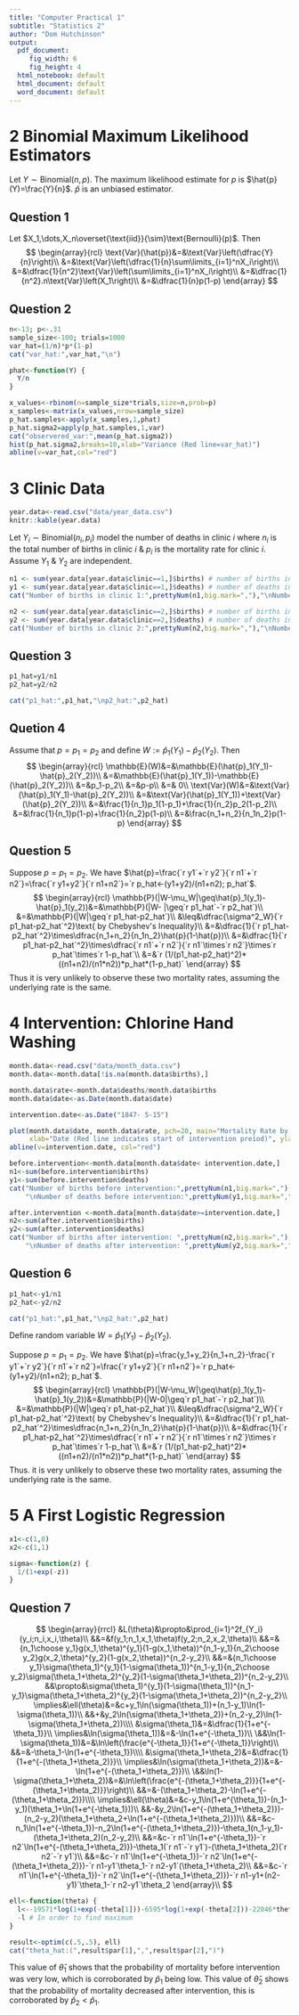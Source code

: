 ```yaml
---
title: "Computer Practical 1"
subtitle: "Statistics 2"
author: "Dom Hutchinson"
output:
  pdf_document: 
     fig_width: 6
     fig_height: 4
  html_notebook: default
  html_document: default
  word_document: default
---
```


# 2 Binomial Maximum Likelihood Estimators

Let $Y\sim\text{Binomial}(n,p)$.
The maximum likelihood estimate for $p$ is $\hat{p}(Y)=\frac{Y}{n}$. $\hat{p}$ is an unbiased estimator.

## Question 1
Let $X_1,\dots,X_n\overset{\text{iid}}{\sim}\text{Bernoulli}(p)$. Then
$$
\begin{array}{rcl}
\text{Var}(\hat{p})&=&\text{Var}\left(\dfrac{Y}{n}\right)\\
&=&\text{Var}\left(\dfrac{1}{n}\sum\limits_{i=1}^nX_i\right)\\
&=&\dfrac{1}{n^2}\text{Var}\left(\sum\limits_{i=1}^nX_i\right)\\
&=&\dfrac{1}{n^2}.n\text{Var}\left(X_1\right)\\
&=&\dfrac{1}{n}p(1-p)
\end{array}
$$

## Question 2

```r
n<-13; p<-.31
sample_size<-100; trials=1000
var_hat=(1/n)*p*(1-p)
cat("var_hat:",var_hat,"\n")

phat<-function(Y) {
  Y/n
}

x_values<-rbinom(n=sample_size*trials,size=n,prob=p)
x_samples<-matrix(x_values,nrow=sample_size)
p_hat.samples<-apply(x_samples,1,phat)
p_hat.sigma2=apply(p_hat.samples,1,var)
cat("observered_var:",mean(p_hat.sigma2))
hist(p_hat.sigma2,breaks=10,xlab="Variance (Red line=var_hat)")
abline(v=var_hat,col="red")

```

# 3 Clinic Data

```r
year.data<-read.csv("data/year_data.csv")
knitr::kable(year.data)
```

Let $Y_i\sim\text{Binomial}(n_i,p_i)$ model the number of deaths in clinic $i$ where $n_i$ is the total number of births in clinic $i$ & $p_i$ is the mortality rate for clinic $i$. Assume $Y_1$ & $Y_2$ are independent.

```r
n1 <- sum(year.data[year.data$clinic==1,]$births) # number of births in clinic 1
y1 <- sum(year.data[year.data$clinic==1,]$deaths) # number of deaths in clinic 1
cat("Number of births in clinic 1:",prettyNum(n1,big.mark=","),"\nNumber of deaths in clinic 1:",prettyNum(y1,big.mark=","),"\n\n")

n2 <- sum(year.data[year.data$clinic==2,]$births) # number of births in clinic 2
y2 <- sum(year.data[year.data$clinic==2,]$deaths) # number of deaths in clinic 2
cat("Number of births in clinic 2:",prettyNum(n2,big.mark=","),"\nNumber of deaths in clinic 2:",prettyNum(y2,big.mark=","),"\n")
```

## Question 3

```r
p1_hat=y1/n1
p2_hat=y2/n2

cat("p1_hat:",p1_hat,"\np2_hat:",p2_hat)
```

## Quetion 4
Assume that $p=p_1=p_2$ and define $W:=\hat{p}_1(Y_1)-\hat{p}_2(Y_2)$. Then
$$
\begin{array}{rcl}
\mathbb{E}(W)&=&\mathbb{E}(\hat{p}_1(Y_1)-\hat{p}_2(Y_2))\\
&=&\mathbb{E}(\hat{p}_1(Y_1))-\mathbb{E}(\hat{p}_2(Y_2))\\
&=&p_1-p_2\\
&=&p-p\\
&=& 0\\
\text{Var}(W)&=&\text{Var}(\hat{p}_1(Y_1)-\hat{p}_2(Y_2))\\
&=&\text{Var}(\hat{p}_1(Y_1))+\text{Var}(\hat{p}_2(Y_2))\\
&=&\frac{1}{n_1}p_1(1-p_1)+\frac{1}{n_2}p_2(1-p_2)\\
&=&\frac{1}{n_1}p(1-p)+\frac{1}{n_2}p(1-p)\\
&=&\frac{n_1+n_2}{n_1n_2}p(1-p)
\end{array}
$$

## Question 5
Suppose $p=p_1=p_2$. We have $\hat{p}=\frac{`r y1`+`r y2`}{`r n1`+`r n2`}=\frac{`r y1+y2`}{`r n1+n2`}=`r p_hat<-(y1+y2)/(n1+n2); p_hat`$.
$$
\begin{array}{rcl}
\mathbb{P}(|W-\mu_W|\geq\hat{p}_1(y_1)-\hat{p}_1(y_2))&=&\mathbb{P}(|W- |\geq`r p1_hat`-`r p2_hat`)\\
&=&\mathbb{P}(|W|\geq`r p1_hat-p2_hat`)\\
&\leq&\dfrac{\sigma^2_W}{`r p1_hat-p2_hat`^2}\text{ by Chebyshev's Inequality}\\
&=&\dfrac{1}{`r p1_hat-p2_hat`^2}\times\dfrac{n_1+n_2}{n_1n_2}\hat{p}(1-\hat{p})\\
&=&\dfrac{1}{`r p1_hat-p2_hat`^2}\times\dfrac{`r n1`+`r n2`}{`r n1`\times`r n2`}\times`r p_hat`\times`r 1-p_hat`\\
&=&`r (1/(p1_hat-p2_hat)^2)*((n1+n2)/(n1*n2))*p_hat*(1-p_hat)`
\end{array}
$$
Thus it is very unlikely to observe these two mortality rates, assuming the underlying rate is the same.

# 4 Intervention: Chlorine Hand Washing

```r
month.data<-read.csv("data/month_data.csv")
month.data<-month.data[!is.na(month.data$births),]

month.data$rate<-month.data$deaths/month.data$births
month.data$date<-as.Date(month.data$date)

intervention.date<-as.Date("1847- 5-15")

plot(month.data$date, month.data$rate, pch=20, main="Mortality Rate by Month",
     xlab="Date (Red line indicates start of intervention preiod)", ylab="Rate")
abline(v=intervention.date, col="red")
```

```r
before.intervention<-month.data[month.data$date< intervention.date,]
n1<-sum(before.intervention$births)
y1<-sum(before.intervention$deaths)
cat("Number of births before intervention:",prettyNum(n1,big.mark=","),
    "\nNumber of deaths before intervention:",prettyNum(y1,big.mark=","),"\n\n")

after.intervention <-month.data[month.data$date>=intervention.date,]
n2<-sum(after.intervention$births)
y2<-sum(after.intervention$deaths)
cat("Number of births after intervention: ",prettyNum(n2,big.mark=","),
    "\nNumber of deaths after intervention: ",prettyNum(y2,big.mark=","))
```

## Question 6
```r
p1_hat<-y1/n1
p2_hat<-y2/n2

cat("p1_hat:",p1_hat,"\np2_hat:",p2_hat)
```
Define random variable $W=\hat{p}_1(Y_1)-\hat{p}_2(Y_2)$.

Suppose $p=p_1=p_2$. We have $\hat{p}=\frac{y_1+y_2}{n_1+n_2}-\frac{`r y1`+`r y2`}{`r n1`+`r n2`}=\frac{`r y1+y2`}{`r n1+n2`}=`r p_hat<-(y1+y2)/(n1+n2); p_hat`$.
$$
\begin{array}{rcl}
\mathbb{P}(|W-\mu_W|\geq\hat{p}_1(y_1)-\hat{p}_1(y_2))&=&\mathbb{P}(|W-0|\geq`r p1_hat`-`r p2_hat`)\\
&=&\mathbb{P}(|W|\geq`r p1_hat-p2_hat`)\\
&\leq&\dfrac{\sigma^2_W}{`r p1_hat-p2_hat`^2}\text{ by Chebyshev's Inequality}\\
&=&\dfrac{1}{`r p1_hat-p2_hat`^2}\times\dfrac{n_1+n_2}{n_1n_2}\hat{p}(1-\hat{p})\\
&=&\dfrac{1}{`r p1_hat-p2_hat`^2}\times\dfrac{`r n1`+`r n2`}{`r n1`\times`r n2`}\times`r p_hat`\times`r 1-p_hat`\\
&=&`r (1/(p1_hat-p2_hat)^2)*((n1+n2)/(n1*n2))*p_hat*(1-p_hat)`
\end{array}
$$
Thus. it is very unlikely to observe these two mortality rates, assuming the underlying rate is the same.

# 5 A First Logistic Regression

```r
x1<-c(1,0)
x2<-c(1,1)

sigma<-function(z) {
  1/(1+exp(-z))
}
```

## Question 7
$$
\begin{array}{rrcl}
&L(\theta)&\propto&\prod_{i=1}^2f_{Y_i}(y_i;n_i,x_i,\theta)\\
&&=&f(y_1;n_1,x_1,\theta)f(y_2;n_2,x_2,\theta)\\
&&=&{n_1\choose y_1}g(x_1,\theta)^{y_1}(1-g(x_1,\theta))^{n_1-y_1}{n_2\choose y_2}g(x_2,\theta)^{y_2}(1-g(x_2,\theta))^{n_2-y_2}\\
&&=&{n_1\choose y_1}\sigma(\theta_1)^{y_1}(1-\sigma(\theta_1))^{n_1-y_1}{n_2\choose y_2}\sigma(\theta_1+\theta_2)^{y_2}(1-\sigma(\theta_1+\theta_2))^{n_2-y_2}\\
&&\propto&\sigma(\theta_1)^{y_1}(1-\sigma(\theta_1))^{n_1-y_1}\sigma(\theta_1+\theta_2)^{y_2}(1-\sigma(\theta_1+\theta_2))^{n_2-y_2}\\
\implies&\ell(\theta)&=&c+y_1\ln(\sigma(\theta_1))+(n_1-y_1)\ln(1-\sigma(\theta_1))\\
&&+&y_2\ln(\sigma(\theta_1+\theta_2))+(n_2-y_2)\ln(1-\sigma(\theta_1+\theta_2))\\\\
&\sigma(\theta_1)&=&\dfrac{1}{1+e^{-\theta_1}}\\
\implies&\ln(\sigma(\theta_1))&=&-\ln(1+e^{-\theta_1})\\
\&&\ln(1-\sigma(\theta_1))&=&\ln\left(\frac{e^{-\theta_1}}{1+e^{-\theta_1}}\right)\\
&&=&-\theta_1-\ln(1+e^{-\theta_1})\\\\
&\sigma(\theta_1+\theta_2)&=&\dfrac{1}{1+e^{-(\theta_1+\theta_2)}}\\
\implies&\ln(\sigma(\theta_1+\theta_2))&=&-\ln(1+e^{-(\theta_1+\theta_2)})\\
\&&\ln(1-\sigma(\theta_1+\theta_2))&=&\ln\left(\frac{e^{-(\theta_1+\theta_2)}}{1+e^{-(\theta_1+\theta_2)}}\right)\\
&&=&-(\theta_1+\theta_2)-\ln(1+e^{-(\theta_1+\theta_2)})\\\\
\implies&\ell(\theta)&=&c-y_1\ln(1+e^{\theta_1})-(n_1-y_1)(\theta_1+\ln(1+e^{-\theta_1}))\\
&&-&y_2\ln(1+e^{-(\theta_1+\theta_2)})-(n_2-y_2)(\theta_1+\theta_2+\ln(1+e^{-(\theta_1+\theta_2)}))\\
&&=&c-n_1\ln(1+e^{-\theta_1})-n_2\ln(1+e^{-(\theta_1+\theta_2)})-\theta_1(n_1-y_1)-(\theta_1+\theta_2)(n_2-y_2)\\
&&=&c-`r n1`\ln(1+e^{-\theta_1})-`r n2`\ln(1+e^{-(\theta_1+\theta_2)})-\theta_1(`r n1`-`r y1`)-(\theta_1+\theta_2)(`r n2`-`r y1`)\\
&&=&c-`r n1`\ln(1+e^{-\theta_1})-`r n2`\ln(1+e^{-(\theta_1+\theta_2)})-`r n1-y1`\theta_1-`r n2-y1`(\theta_1+\theta_2)\\
&&=&c-`r n1`\ln(1+e^{-\theta_1})-`r n2`\ln(1+e^{-(\theta_1+\theta_2)})-`r n1-y1+(n2-y1)`\theta_1-`r n2-y1`\theta_2
\end{array}\\
$$
```r
ell<-function(theta) {
  l<--19571*log(1+exp(-theta[1]))-6595*log(1+exp(-theta[2]))-22046*theta[1]-4535*theta[2]
  -l # In order to find maximum
}

result<-optim(c(.5,.5), ell)
cat("theta_hat:(",result$par[1],",",result$par[2],")")
```
This value of $\hat{\theta}_1$ shows that the probability of mortality before intervention was very low, which is corroborated by $\hat{p}_1$ being low. This value of $\hat{\theta}_2$ shows that the probability of mortality decreased after intervention, this is corroborated by $\hat{p}_2<\hat{p}_1$.